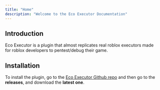 ```yaml
---
title: "Home"
description: "Welcome to the Eco Executor Documentation"
---
```


## Introduction

Eco Executor is a plugin that almost replicates real roblox executors made for roblox developers to pentest/debug their game.

## Installation

To install the plugin, go to the [Eco Executor Github repo](https://github.com/Overhault-Experiences/Eco-Executor) and then go to the **releases**, and download the **latest one**.